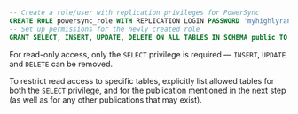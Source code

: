 ```sql
-- Create a role/user with replication privileges for PowerSync
CREATE ROLE powersync_role WITH REPLICATION LOGIN PASSWORD 'myhighlyrandompassword';
-- Set up permissions for the newly created role
GRANT SELECT, INSERT, UPDATE, DELETE ON ALL TABLES IN SCHEMA public TO powersync_role;  
```

For read-only access, only the `SELECT` privilege is required — `INSERT`, `UPDATE` and `DELETE` can be removed.

To restrict read access to specific tables, explicitly list allowed tables for both the `SELECT` privilege, and for the publication mentioned in the next step (as well as for any other publications that may exist).
